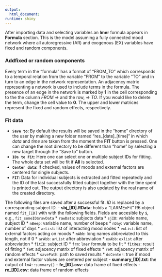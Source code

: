 ```yaml
---
output:
  html_document:
runtime: shiny
---
```

After importing data and selecting variables an **lmer** formula appears in 
**Formula** section. This is the model assuming a fully connected mood 
network where all autoregressive (AR) and exogenous (EX) variables
have fixed and random components. 

### Add\Remove fixed or random components
Every term in the "formula" has a format of "FROM_TO" which corresponds to a 
temporal relation from the variable "FROM" to the variable "TO" and in turn to 
an edge in the network representation. An adjacency matrix representing a 
network is used to include terms in the formula. The presence of an edge in the
network is marked by **1** in the cell corresponding to the the column *FROM =>*
and the row, *=> TO*.  If you would like to delete the term, change the cell value 
to **0**. The upper and lower matrices represent the fixed and random effects, 
respectively. 

### Fit data
- **`Save to`**: By default the results will be saved in the "home" directory of 
the user by making a new folder named "res_[date]_[time]" in which *data* and 
*time* are taken from the moment the **FIT** button is pressed. One can change 
the root directory to be different than "home" by selecting a new target 
through the "Save to" button.
- **`IDs to Fit`**: Here one can select one or multiple subject IDs for fitting. The
whole data set will be fit if **All** is selected. 
- **`Center data`**: if checked, values of moods and external factors are
centered for single subjects.
- **`FIT`**: Data for individual subjects is extracted and fitted repeatedly and the 
ID of the last successfully fitted subject together with the time spent is 
printed out. The output directory is also updated by the real name of the 
created directory.

The following files are saved after a successful fit. *ID* is replaced by a 
corresponding subject ID.
- **sbj_[ID].RData**: holds a "LARMExFit" R6 object named `fit_[ID]` with with 
the following fields. Fields are accesible by `$`, e.g., `fit_someID$rawData`
  * `rawData`: subjects data
  * `sjID`:    variable name, subject ID
  * `nBeep`:   variable name, number of beeps
  * `nDay`:    variable name, number of days
  * `arList`:  list of interacting mood nodes
  * `exList`:  list of external factors acting on moods
  * `nAbb`:    long names abbreviated to this length, not if 0
  * `arAbb`:   `arList` after abbreviation
  * `exAbb`:   `exlist` after abbreviation
  * `fitID`:   subject ID
  * `frm`:     `lmer` formula to be fit
  * `fitRes`:  result of fitting 
  * `feM`:     adjacency matrix of fixed effects
  * `reM`:     adjacency matrix of random effects
  * `savePath`: path to saved results
  * `doCenter`: true if mood and external factor values are centered per subject
- **summary_[ID].txt**: the output of `lm4::summary()`
- **fe_[ID].csv**: data frame of fixed effects
- **re_[ID].csv**: data frame of random effects
